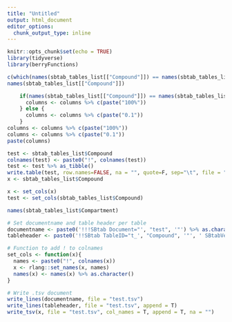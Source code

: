 ```yaml
---
title: "Untitled"
output: html_document
editor_options: 
  chunk_output_type: inline
---
```


```r
knitr::opts_chunk$set(echo = TRUE)
library(tidyverse)
library(berryFunctions)
```

```r
c(which(names(sbtab_tables_list[["Compound"]]) == names(sbtab_tables_list[["Compound"]][1:3])))
names(sbtab_tables_list[["Compound"]])

    if(names(sbtab_tables_list[["Compound"]]) == names(sbtab_tables_list[["Compound"]][1:4])) {
      columns <- columns %>% c(paste("100%"))
    } else {
      columns <- columns %>% c(paste("0.1"))
    }
columns <- columns %>% c(paste("100%"))
columns <- columns %>% c(paste("0.1"))
paste(columns)

test <- sbtab_tables_list$Compound
colnames(test) <- paste0("!", colnames(test))
test <- test %>% as_tibble()
write.table(test, row.names=FALSE, na = "", quote=F, sep="\t", file = "test.tsv", append = T)
x <- sbtab_tables_list$Compound

x <- set_cols(x)
test <- set_cols(sbtab_tables_list$Compound)

names(sbtab_tables_list$Compartment)

# Set documentname and table header per table
documentname <- paste0('!!!SBtab Document="', "test", '"') %>% as.character()
tableheader <- paste0('!!SBtab TableID="t_', "Compound", '"', ' SBtabVersion="', "inputsbtab_version$", '"',' Document="', "test", '"',' TableType="', "Compound", '"',' TableName="', "Compound", '"')

# Function to add ! to colnames
set_cols <- function(x){
  names <- paste0("!", colnames(x))
  x <- rlang::set_names(x, names)
  names(x) <- names(x) %>% as.character()
}

# Write .tsv document
write_lines(documentname, file = "test.tsv")
write_lines(tableheader, file = "test.tsv", append = T)
write_tsv(x, file = "test.tsv", col_names = T, append = T, na = "")
```

